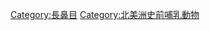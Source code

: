 {{Commonscat|Gomphotheriidae}}

[[Category:長鼻目|Category:長鼻目]]
[[Category:北美洲史前哺乳動物|Category:北美洲史前哺乳動物]]